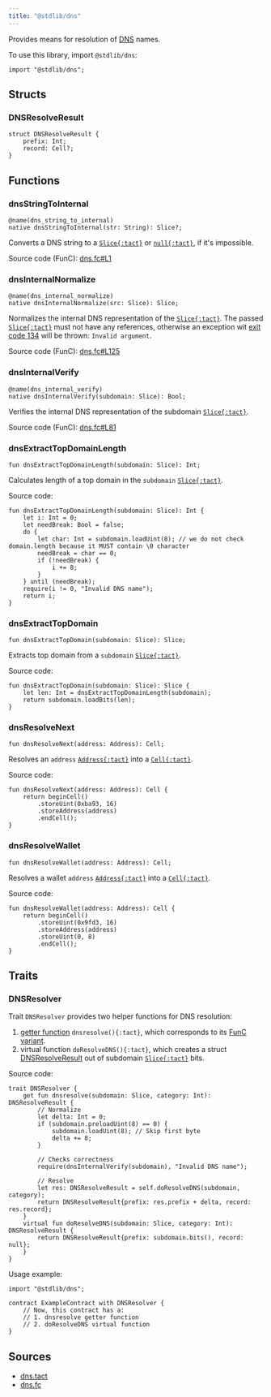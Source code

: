 ```yaml
---
title: "@stdlib/dns"
---
```


Provides means for resolution of [DNS](https://docs.ton.org/participate/web3/dns) names.

To use this library, import `@stdlib/dns`:

```tact
import "@stdlib/dns";
```

## Structs

### DNSResolveResult

```tact
struct DNSResolveResult {
    prefix: Int;
    record: Cell?;
}
```

## Functions

### dnsStringToInternal

```tact
@name(dns_string_to_internal)
native dnsStringToInternal(str: String): Slice?;
```

Converts a DNS string to a [`Slice{:tact}`][slice] or [`null{:tact}`](/book/optionals), if it's impossible.

Source code (FunC): [dns.fc#L1](https://github.com/tact-lang/tact/blob/e69c7fc99dc9be3fa5ff984456c03ffe8fed3677/stdlib/libs/dns.fc#L1)

### dnsInternalNormalize

```tact
@name(dns_internal_normalize)
native dnsInternalNormalize(src: Slice): Slice;
```

Normalizes the internal DNS representation of the [`Slice{:tact}`][slice]. The passed [`Slice{:tact}`][slice] must not have any references, otherwise an exception wit [exit code 134](/book/exit-codes#134) will be thrown: `Invalid argument`.

Source code (FunC): [dns.fc#L125](https://github.com/tact-lang/tact/blob/e69c7fc99dc9be3fa5ff984456c03ffe8fed3677/stdlib/libs/dns.fc#L125)

### dnsInternalVerify

```tact
@name(dns_internal_verify)
native dnsInternalVerify(subdomain: Slice): Bool;
```

Verifies the internal DNS representation of the subdomain [`Slice{:tact}`][slice].

Source code (FunC): [dns.fc#L81](https://github.com/tact-lang/tact/blob/e69c7fc99dc9be3fa5ff984456c03ffe8fed3677/stdlib/libs/dns.fc#L81)

### dnsExtractTopDomainLength

```tact
fun dnsExtractTopDomainLength(subdomain: Slice): Int;
```

Calculates length of a top domain in the `subdomain` [`Slice{:tact}`][slice].

Source code:

```tact
fun dnsExtractTopDomainLength(subdomain: Slice): Int {
    let i: Int = 0;
    let needBreak: Bool = false;
    do {
        let char: Int = subdomain.loadUint(8); // we do not check domain.length because it MUST contain \0 character
        needBreak = char == 0;
        if (!needBreak) {
            i += 8;
        }
    } until (needBreak);
    require(i != 0, "Invalid DNS name");
    return i;
}
```

### dnsExtractTopDomain

```tact
fun dnsExtractTopDomain(subdomain: Slice): Slice;
```

Extracts top domain from a `subdomain` [`Slice{:tact}`][slice].

Source code:

```tact
fun dnsExtractTopDomain(subdomain: Slice): Slice {
    let len: Int = dnsExtractTopDomainLength(subdomain);
    return subdomain.loadBits(len);
}
```

### dnsResolveNext

```tact
fun dnsResolveNext(address: Address): Cell;
```

Resolves an `address` [`Address{:tact}`][p] into a [`Cell{:tact}`][cell].

Source code:

```tact
fun dnsResolveNext(address: Address): Cell {
    return beginCell()
        .storeUint(0xba93, 16)
        .storeAddress(address)
        .endCell();
}
```

### dnsResolveWallet

```tact
fun dnsResolveWallet(address: Address): Cell;
```

Resolves a wallet `address` [`Address{:tact}`][p] into a [`Cell{:tact}`][cell].

Source code:

```tact
fun dnsResolveWallet(address: Address): Cell {
    return beginCell()
        .storeUint(0x9fd3, 16)
        .storeAddress(address)
        .storeUint(0, 8)
        .endCell();
}
```

## Traits

### DNSResolver

Trait `DNSResolver` provides two helper functions for DNS resolution:

1. [getter function](/book/functions#getter-functions) `dnsresolve(){:tact}`, which corresponds to its [FunC variant](https://docs.ton.org/develop/howto/subresolvers#dnsresolve-code).
2. virtual function `doResolveDNS(){:tact}`, which creates a struct [DNSResolveResult](#dnsresolveresult) out of subdomain [`Slice{:tact}`][slice] bits.

Source code:

```tact
trait DNSResolver {
    get fun dnsresolve(subdomain: Slice, category: Int): DNSResolveResult {
        // Normalize
        let delta: Int = 0;
        if (subdomain.preloadUint(8) == 0) {
            subdomain.loadUint(8); // Skip first byte
            delta += 8;
        }

        // Checks correctness
        require(dnsInternalVerify(subdomain), "Invalid DNS name");

        // Resolve
        let res: DNSResolveResult = self.doResolveDNS(subdomain, category);
        return DNSResolveResult{prefix: res.prefix + delta, record: res.record};
    }
    virtual fun doResolveDNS(subdomain: Slice, category: Int): DNSResolveResult {
        return DNSResolveResult{prefix: subdomain.bits(), record: null};
    }
}
```

Usage example:

```tact
import "@stdlib/dns";

contract ExampleContract with DNSResolver {
    // Now, this contract has a:
    // 1. dnsresolve getter function
    // 2. doResolveDNS virtual function
}
```

## Sources

- [dns.tact](https://github.com/tact-lang/tact/blob/61541b7783098e1af669faccd7d2334c10981c72/stdlib/libs/dns.tact)
- [dns.fc](https://github.com/tact-lang/tact/blob/e69c7fc99dc9be3fa5ff984456c03ffe8fed3677/stdlib/libs/dns.fc)

[p]: /book/types#primitive-types
[cell]: /book/cells#cells
[slice]: /book/cells#slices
